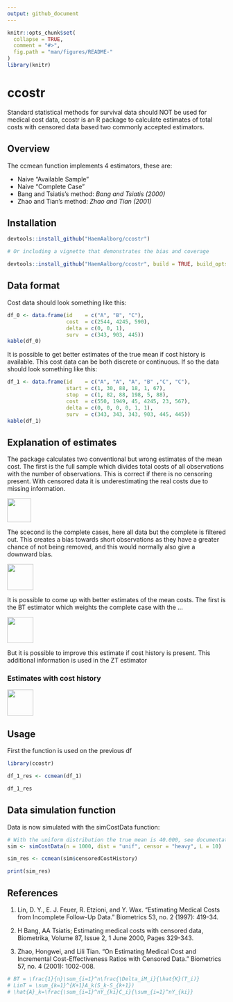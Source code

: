 ```yaml
---
output: github_document
---
```


<!-- README.md is generated from README.Rmd. Please edit that file -->

```r
knitr::opts_chunk$set(
  collapse = TRUE,
  comment = "#>",
  fig.path = "man/figures/README-"
)
library(knitr)
```

# ccostr
Standard statistical methods for survival data should NOT be used for medical cost data, ccostr is an R package to calculate estimates of total costs with censored data based two commonly accepted estimators.




## Overview
The ccmean function implements 4 estimators, these are:

 - Naive "Available Sample"
 - Naive "Complete Case"
 - Bang and Tsiatis's method: *Bang and Tsiatis (2000)*
 - Zhao and Tian's method: *Zhao and Tian (2001)*



## Installation
```r
devtools::install_github("HaemAalborg/ccostr")

# Or including a vignette that demonstrates the bias and coverage

devtools::install_github("HaemAalborg/ccostr", build = TRUE, build_opts = c("--no-resave-data", "--no-manual"))
```




## Data format
Cost data should look something like this:
```r
df_0 <- data.frame(id    = c("A", "B", "C"),
                   cost  = c(2544, 4245, 590),
                   delta = c(0, 0, 1),
                   surv  = c(343, 903, 445))
kable(df_0)
```



It is possible to get better estimates of the true mean if cost history is available. This cost data can be both discrete or continuous. If so the data should look something like this:
```r
df_1 <- data.frame(id    = c("A", "A", "A", "B" ,"C", "C"),
                   start = c(1, 30, 88, 18, 1, 67),
                   stop  = c(1, 82, 88, 198, 5, 88),
                   cost  = c(550, 1949, 45, 4245, 23, 567),
                   delta = c(0, 0, 0, 0, 1, 1),
                   surv  = c(343, 343, 343, 903, 445, 445))
kable(df_1)
```


## Explanation of estimates
The package calculates two conventional but wrong estimates of the mean cost. The first is the full sample which divides total costs of all observations with the number of observations. This is correct if there is no censoring present. With censored data it is underestimating the real costs due to missing information.

<img src="img/AS.png" height="55"/>

The scecond is the complete cases, here all data but the complete is filtered out. This creates a bias towards short observations as they have a greater chance of not being removed, and this would normally also give a downward bias.

<img src="img/CC.png" height="60"/>

It is possible to come up with better estimates of the mean costs. The first is the BT estimator which weights the complete case with the ...

<img src="img/BT.png" height="60"/>

But it is possible to improve this estimate if cost history is present. This additional information is used in the ZT estimator 

### Estimates with cost history

<img src="img/ZT.png" height="60"/>





## Usage
First the function is used on the previous df
```r
library(ccostr)

df_1_res <- ccmean(df_1)

df_1_res
```

## Data simulation function
Data is now simulated with the simCostData function:
```r
# With the uniform distribution the true mean is 40.000, see documentation for further details.
sim <- simCostData(n = 1000, dist = "unif", censor = "heavy", L = 10)

sim_res <- ccmean(sim$censoredCostHistory)

print(sim_res)
```


## References

1. Lin, D. Y., E. J. Feuer, R. Etzioni, and Y. Wax. "Estimating Medical Costs from Incomplete Follow-Up Data." Biometrics 53, no. 2 (1997): 419-34.

2. H Bang, AA Tsiatis; Estimating medical costs with censored data, Biometrika, Volume 87, Issue 2, 1 June 2000, Pages 329-343.

3. Zhao, Hongwei, and Lili Tian. "On Estimating Medical Cost and Incremental Cost-Effectiveness Ratios with Censored Data." Biometrics 57, no. 4 (2001): 1002-008.


```r
# BT = \frac{1}{n}\sum_{i=1}^n\frac{\Delta_iM_i}{\hat{K}(T_i)}
# LinT = \sum_{k=1}^{K+1}A_k(S_k-S_{k+1})
# \hat{A}_k=\frac{\sum_{i=1}^nY_{ki}C_i}{\sum_{i=1}^nY_{ki}}

```
